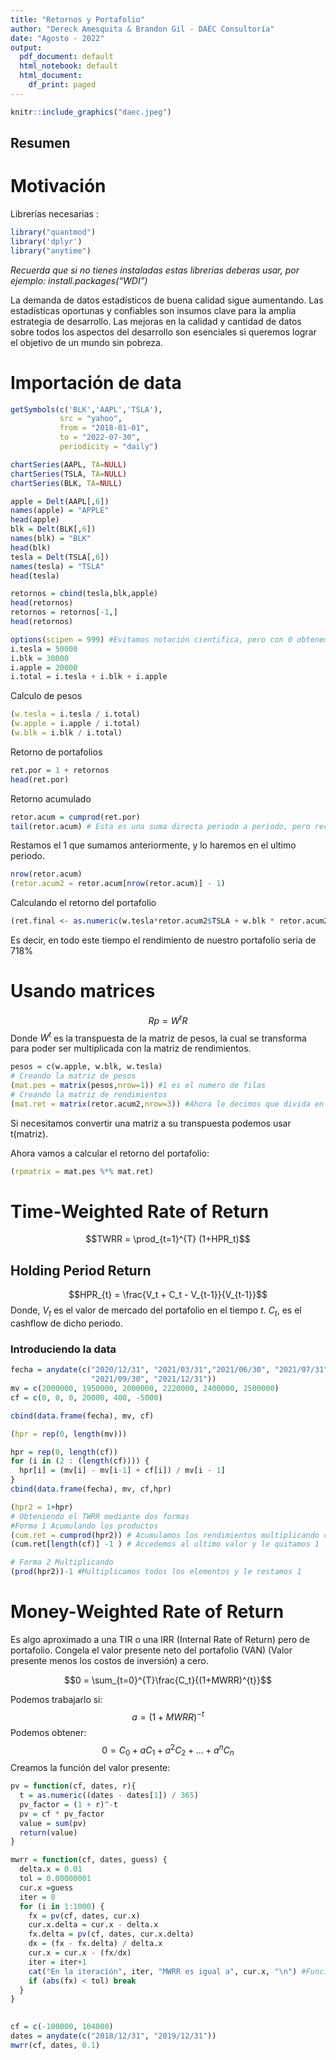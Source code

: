 ```yaml
---
title: "Retornos y Portafolio"
author: "Dereck Amesquita & Brandon Gil - DAEC Consultoría"
date: "Agosto - 2022"
output:
  pdf_document: default
  html_notebook: default
  html_document:
    df_print: paged
---
```

```r
knitr::include_graphics("daec.jpeg")
```



## Resumen

# Motivación




Librerías necesarias :
```r
library("quantmod")
library('dplyr')
library("anytime")
```
*Recuerda que si no tienes instaladas estas librerias deberas usar, por ejemplo: install.packages("WDI")*

La demanda de datos estadísticos de buena calidad sigue aumentando. Las estadísticas oportunas y confiables son insumos clave para la amplia estrategia de desarrollo. Las mejoras en la calidad y cantidad de datos sobre todos los aspectos del desarrollo son esenciales si queremos lograr el objetivo de un mundo sin pobreza.



# Importación de data

```r
getSymbols(c('BLK','AAPL','TSLA'), 
           src = "yahoo", 
           from = "2018-01-01", 
           to = "2022-07-30", 
           periodicity = "daily")
```

```r
chartSeries(AAPL, TA=NULL)
chartSeries(TSLA, TA=NULL)
chartSeries(BLK, TA=NULL)

```



```r
apple = Delt(AAPL[,6])
names(apple) = "APPLE"
head(apple)
blk = Delt(BLK[,6])
names(blk) = "BLK"
head(blk)
tesla = Delt(TSLA[,6])
names(tesla) = "TSLA"
head(tesla)
```

```r
retornos = cbind(tesla,blk,apple)
head(retornos)
retornos = retornos[-1,]
head(retornos)

```


```r
options(scipen = 999) #Evitamos notación cientifica, pero con 0 obtenemos el default
i.tesla = 50000
i.blk = 30000
i.apple = 20000
i.total = i.tesla + i.blk + i.apple
```

Calculo de pesos

```r
(w.tesla = i.tesla / i.total)
(w.apple = i.apple / i.total)
(w.blk = i.blk / i.total)
```

Retorno de portafolios

```r
ret.por = 1 + retornos
head(ret.por)
```

Retorno acumulado

```r
retor.acum = cumprod(ret.por)
tail(retor.acum) # Esta es una suma directa periodo a periodo, pero recordemos que puede no ser eficiente, puesto que caidas grandes en un periodo no son compensables con otro periodo.
```
Restamos el 1 que sumamos anteriormente, y lo haremos en el ultimo periodo.
```r
nrow(retor.acum)
(retor.acum2 = retor.acum[nrow(retor.acum)] - 1)
```

Calculando el retorno del portafolio

```r
(ret.final <- as.numeric(w.tesla*retor.acum2$TSLA + w.blk * retor.acum2$BLK + w.apple * retor.acum2$APPLE))
```

Es decir, en todo este tiempo el rendimiento de nuestro portafolio seria de 718%


# Usando matrices

$$Rp = W^{t}R$$
Donde $W^{t}$ es la transpuesta de la matriz de pesos, la cual se transforma para poder ser multiplicada con la matriz de rendimientos.

```r
pesos = c(w.apple, w.blk, w.tesla)
# Creando la matriz de pesos
(mat.pes = matrix(pesos,nrow=1)) #1 es el numero de filas
# Creando la matriz de rendimientos
(mat.ret = matrix(retor.acum2,nrow=3)) #Ahora le decimos que divida en tres filas.
```
Si necesitamos convertir una matriz a su transpuesta podemos usar t(matriz).

Ahora vamos a calcular el retorno del portafolio:
```r
(rpmatrix = mat.pes %*% mat.ret)

```


# Time-Weighted Rate of Return
$$TWRR =  \prod_{t=1}^{T} (1+HPR_t)$$

## Holding Period Return 
$$HPR_{t} = \frac{V_t + C_t - V_{t-1}}{V_{t-1}}$$
Donde, $V_t$ es el valor de mercado del portafolio en el tiempo $t$. $C_t$, es el cashflow de dicho periodo.

### Introduciendo la data

```r
fecha = anydate(c("2020/12/31", "2021/03/31","2021/06/30", "2021/07/31", 
                  "2021/09/30", "2021/12/31")) 
mv = c(2000000, 1950000, 2000000, 2220000, 2400000, 2500000)
cf = c(0, 0, 0, 20000, 400, -5000) 

cbind(data.frame(fecha), mv, cf)


```
```r
(hpr = rep(0, length(mv)))
```


```r
hpr = rep(0, length(cf))
for (i in (2 : (length(cf)))) {
  hpr[i] = (mv[i] - mv[i-1] + cf[i]) / mv[i - 1]
}
cbind(data.frame(fecha), mv, cf,hpr)
```

```r
(hpr2 = 1+hpr)
# Obteniendo el TWRR mediante dos formas
#Forma 1 Acumulando los productos
(cum.ret = cumprod(hpr2)) # Acumulamos los rendimientos multiplicando cada elemento
(cum.ret[length(cf)] -1 ) # Accedemos al ultimo valor y le quitamos 1

# Forma 2 Multiplicando
(prod(hpr2))-1 #Multiplicamos todos los elementos y le restamos 1 
```


# Money-Weighted Rate of Return

Es algo aproximado a una TIR o una IRR (Internal Rate of Return) pero de portafolio. 
Congela el valor presente neto del portafolio (VAN) (Valor presente menos los costos de inversión) a cero.

$$0 = \sum_{t=0}^{T}\frac{C_t}{(1+MWRR)^{t}}$$

Podemos trabajarlo si: 
$$a = (1+MWRR)^{-t}$$
Podemos obtener: 
$$0 = C_0 + a C_1 + a^{2} C_2 + ... +a^{n}C_n$$
Creamos la función del valor presente: 
```r
pv = function(cf, dates, r){
  t = as.numeric((dates - dates[1]) / 365) 
  pv_factor = (1 + r)^-t
  pv = cf * pv_factor
  value = sum(pv)
  return(value)
}
```

```r
mwrr = function(cf, dates, guess) { 
  delta.x = 0.01
  tol = 0.00000001
  cur.x =guess
  iter = 0
  for (i in 1:1000) {
    fx = pv(cf, dates, cur.x)
    cur.x.delta = cur.x - delta.x
    fx.delta = pv(cf, dates, cur.x.delta)
    dx = (fx - fx.delta) / delta.x 
    cur.x = cur.x - (fx/dx)
    iter = iter+1
    cat("En la iteracíón", iter, "MWRR es igual a", cur.x, "\n") #Funciona como Print
    if (abs(fx) < tol) break
  }
}
      
```

```r
cf = c(-100000, 104000)
dates = anydate(c("2018/12/31", "2019/12/31"))
mwrr(cf, dates, 0.1)
```



